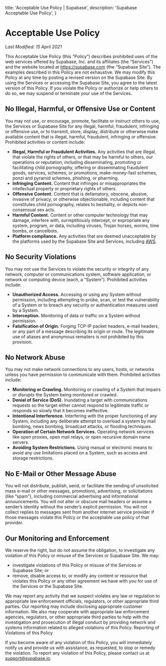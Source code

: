 
  title: 'Acceptable Use Policy | Supabase',
  description: 'Supabase Acceptable Use Policy',
}

<SectionContainer>

# Acceptable Use Policy

_Last Modified: 15 April 2021_

This Acceptable Use Policy (this “Policy”) describes prohibited uses of the web services offered by Supabase, Inc. and its affiliates (the “Services”) and the website located at https://supabase.com (the “Supabase Site”). The examples described in this Policy are not exhaustive. We may modify this Policy at any time by posting a revised version on the Supabase Site. By using the Services or accessing the Supabase Site, you agree to the latest version of this Policy. If you violate the Policy or authorize or help others to do so, we may suspend or terminate your use of the Services.

## No Illegal, Harmful, or Offensive Use or Content

You may not use, or encourage, promote, facilitate or instruct others to use, the Services or Supabase Site for any illegal, harmful, fraudulent, infringing or offensive use, or to transmit, store, display, distribute or otherwise make available content that is illegal, harmful, fraudulent, infringing or offensive. Prohibited activities or content include:

- **Illegal, Harmful or Fraudulent Activities.** Any activities that are illegal, that violate the rights of others, or that may be harmful to others, our operations or reputation, including disseminating, promoting or facilitating child pornography, offering or disseminating fraudulent goods, services, schemes, or promotions, make-money-fast schemes, ponzi and pyramid schemes, phishing, or pharming.
- **Infringing Content.** Content that infringes or misappropriates the intellectual property or proprietary rights of others.
- **Offensive Content.** Content that is defamatory, obscene, abusive, invasive of privacy, or otherwise objectionable, including content that constitutes child pornography, relates to bestiality, or depicts non-consensual sex acts.
- **Harmful Content.** Content or other computer technology that may damage, interfere with, surreptitiously intercept, or expropriate any system, program, or data, including viruses, Trojan horses, worms, time bombs, or cancelbots.
- **Platform compliance.** Any activities that are deemed unacceptable by the platforms used by the Supabase Site and Services, including [AWS](https://aws.amazon.com/aup/).

## No Security Violations

You may not use the Services to violate the security or integrity of any network, computer or communications system, software application, or network or computing device (each, a “System”). Prohibited activities include:

- **Unauthorized Access.** Accessing or using any System without permission, including attempting to probe, scan, or test the vulnerability of a System or to breach any security or authentication measures used by a System.
- **Interception.** Monitoring of data or traffic on a System without permission.
- **Falsification of Origin.** Forging TCP-IP packet headers, e-mail headers, or any part of a message describing its origin or route. The legitimate use of aliases and anonymous remailers is not prohibited by this provision.

## No Network Abuse

You may not make network connections to any users, hosts, or networks unless you have permission to communicate with them. Prohibited activities include:

- **Monitoring or Crawling.** Monitoring or crawling of a System that impairs or disrupts the System being monitored or crawled.
- **Denial of Service (DoS).** Inundating a target with communications requests so the target either cannot respond to legitimate traffic or responds so slowly that it becomes ineffective.
- **Intentional Interference.** Interfering with the proper functioning of any System, including any deliberate attempt to overload a system by mail bombing, news bombing, broadcast attacks, or flooding techniques.
- **Operation of Certain Network Services.** Operating network services like open proxies, open mail relays, or open recursive domain name servers.
- **Avoiding System Restrictions.** Using manual or electronic means to avoid any use limitations placed on a System, such as access and storage restrictions.

## No E-Mail or Other Message Abuse

You will not distribute, publish, send, or facilitate the sending of unsolicited mass e-mail or other messages, promotions, advertising, or solicitations (like “spam”), including commercial advertising and informational announcements. You will not alter or obscure mail headers or assume a sender’s identity without the sender’s explicit permission. You will not collect replies to messages sent from another internet service provider if those messages violate this Policy or the acceptable use policy of that provider.

## Our Monitoring and Enforcement

We reserve the right, but do not assume the obligation, to investigate any violation of this Policy or misuse of the Services or Supabase Site. We may:

- investigate violations of this Policy or misuse of the Services or Supabase Site; or
- remove, disable access to, or modify any content or resource that violates this Policy or any other agreement we have with you for use of the Services or the Supabase Site.

We may report any activity that we suspect violates any law or regulation to appropriate law enforcement officials, regulators, or other appropriate third parties. Our reporting may include disclosing appropriate customer information. We also may cooperate with appropriate law enforcement agencies, regulators, or other appropriate third parties to help with the investigation and prosecution of illegal conduct by providing network and systems information related to alleged violations of this Policy.
Reporting of Violations of this Policy

If you become aware of any violation of this Policy, you will immediately notify us and provide us with assistance, as requested, to stop or remedy the violation. To report any violation of this Policy, please contact us at support@supabase.io.

</SectionContainer>
